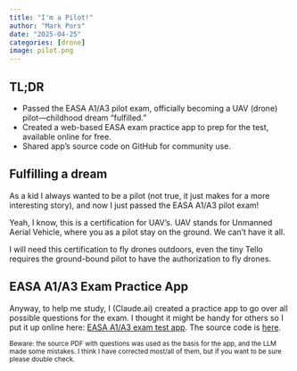 ```yaml
---
title: "I'm a Pilot!"
author: "Mark Pors"
date: "2025-04-25"
categories: [drone]
image: pilot.png
---
```


::: {.callout-tip collapse="true"}
## TL;DR
* Passed the EASA A1/A3 pilot exam, officially becoming a UAV (drone) pilot—childhood dream “fulfilled.”
* Created a web-based EASA exam practice app to prep for the test, available online for free.
* Shared app’s source code on GitHub for community use.
:::

## Fulfilling a dream

As a kid I always wanted to be a pilot (not true, it just makes for a more interesting story), and now I just passed the EASA A1/A3 pilot exam!

Yeah, I know, this is a certification for UAV's. UAV stands for Unmanned Aerial Vehicle, where you as a pilot stay on the ground. We can't have it all.

I will need this certification to fly drones outdoors, even the tiny Tello requires the ground-bound pilot to have the authorization to fly drones.

## EASA A1/A3 Exam Practice App

Anyway, to help me study, I (Claude.ai) created a practice app to go over all possible questions for the exam. I thought it might be handy for others so I put it up online here: [EASA A1/A3 exam test app](https://dronelab.dev/easa-exam/). The source code is [here](https://github.com/pors/EASA-exam-practice).

<small>Beware: the source PDF with questions was used as the basis for the app, and the LLM made some mistakes. I think I have corrected most/all of them, but if you want to be sure please double check.</small>

